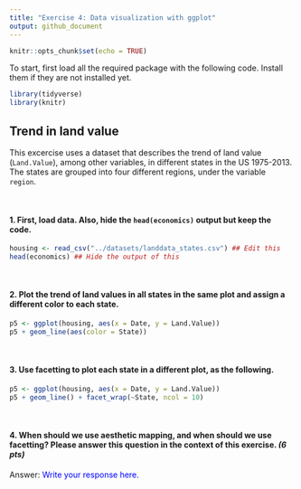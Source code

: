 ```yaml
---
title: "Exercise 4: Data visualization with ggplot"
output: github_document
---
```


```r
knitr::opts_chunk$set(echo = TRUE)
```

To start, first load all the required package with the following code. Install them if they are not installed yet. 

```r
library(tidyverse)
library(knitr)
```

## Trend in land value

This excercise uses a dataset that describes the trend of land value (`Land.Value`), among other variables, in different states in the US 1975-2013. The states are grouped into four different regions, under the variable `region`.

<br>

#### 1.  First, load data. Also, **hide the `head(economics)` output but keep the code**.

```r
housing <- read_csv("../datasets/landdata_states.csv") ## Edit this
head(economics) ## Hide the output of this
```

<br>

#### 2. Plot the trend of land values in all states in the same plot and assign a different color to each state.

```r
p5 <- ggplot(housing, aes(x = Date, y = Land.Value))
p5 + geom_line(aes(color = State))
```

<br>

#### 3. Use facetting to plot each state in a different plot, as the following.

```r
p5 <- ggplot(housing, aes(x = Date, y = Land.Value))
p5 + geom_line() + facet_wrap(~State, ncol = 10)
```

<br>

#### 4. When should we use aesthetic mapping, and when should we use facetting? Please answer this question in the context of this exercise. *(6 pts)*

Answer: <span style="color:blue"> Write your response here. </span>
